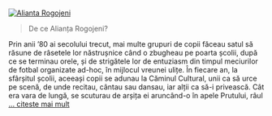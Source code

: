 <br/>


[![Alianta Rogojeni](../images/banner.png)]()

> De ce Alianța Rogojeni?

Prin anii ’80 ai secolului trecut, mai multe grupuri de copii făceau satul să răsune de râsetele
lor năstrușnice când o zbugheau pe poarta școlii, după ce se terminau orele, și de strigătele lor de
entuziasm din timpul meciurilor de fotbal organizate ad-hoc, în mijlocul vreunei ulițe. În fiecare
an, la sfârșitul școlii, aceeași copii se adunau la Căminul Cultural, unii ca să urce pe scenă, de
unde recitau, cântau sau dansau, iar alții ca să-i privească. Cât era vara de lungă, se scuturau de
arșița ei aruncând-o în apele Prutului, râul [... citeste mai mult](/intro)